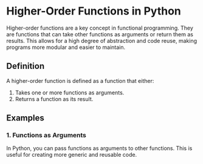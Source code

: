 # Higher-Order Functions in Python

Higher-order functions are a key concept in functional programming. They are functions that can take other functions as arguments or return them as results. This allows for a high degree of abstraction and code reuse, making programs more modular and easier to maintain.

## Definition

A higher-order function is defined as a function that either:

1. Takes one or more functions as arguments.
2. Returns a function as its result.

## Examples

### 1. Functions as Arguments

In Python, you can pass functions as arguments to other functions. This is useful for creating more generic and reusable code.